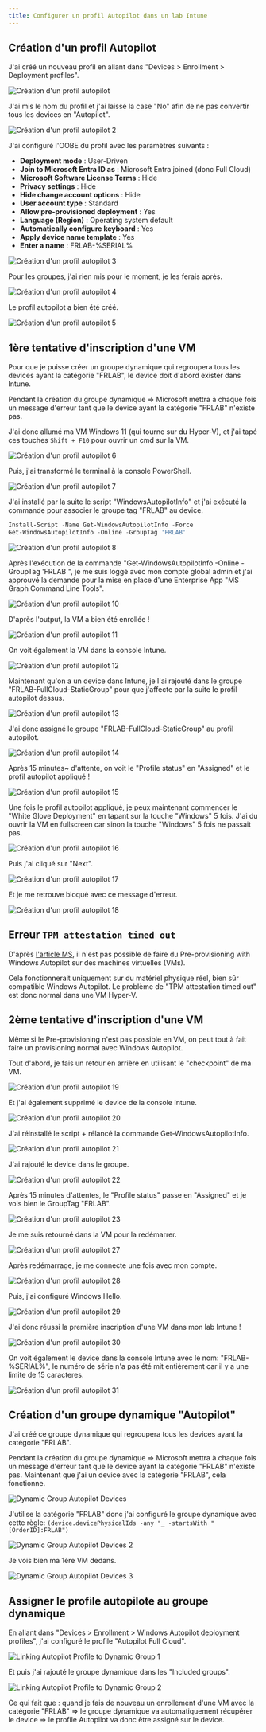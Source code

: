 ```yaml
---  
title: Configurer un profil Autopilot dans un lab Intune  
---
```


## Création d'un profil Autopilot

J'ai créé un nouveau profil en allant dans "Devices > Enrollment > Deployment profiles".

![Création d'un profil autopilot](/images/intune/intune-lab/m365-business-premium-tenant-intune-lab-1.png) 

J'ai mis le nom du profil et j'ai laissé la case "No" afin de ne pas convertir tous les devices en "Autopilot".

![Création d'un profil autopilot 2](/images/intune/intune-lab/m365-business-premium-tenant-intune-lab-2.png) 

J'ai configuré l'OOBE du profil avec les paramètres suivants :

- **Deployment mode** : User-Driven  
- **Join to Microsoft Entra ID as** : Microsoft Entra joined (donc Full Cloud)
- **Microsoft Software License Terms** : Hide  
- **Privacy settings** : Hide  
- **Hide change account options** : Hide  
- **User account type** : Standard  
- **Allow pre-provisioned deployment** : Yes  
- **Language (Region)** : Operating system default  
- **Automatically configure keyboard** : Yes  
- **Apply device name template** : Yes  
- **Enter a name** : FRLAB-%SERIAL%

![Création d'un profil autopilot 3](/images/intune/intune-lab/m365-business-premium-tenant-intune-lab-3.png)

Pour les groupes, j'ai rien mis pour le moment, je les ferais après.

![Création d'un profil autopilot 4](/images/intune/intune-lab/m365-business-premium-tenant-intune-lab-4.png)

Le profil autopilot a bien été créé.

![Création d'un profil autopilot 5](/images/intune/intune-lab/m365-business-premium-tenant-intune-lab-5.png)

## 1ère tentative d'inscription d'une VM

Pour que je puisse créer un groupe dynamique qui regroupera tous les devices ayant la catégorie "FRLAB", le device doit d'abord exister dans Intune.

<Callout type="warn">
Pendant la création du groupe dynamique => Microsoft mettra à chaque fois un message d'erreur tant que le device ayant la catégorie "FRLAB" n'existe pas.
</Callout>

J'ai donc allumé ma VM Windows 11 (qui tourne sur du Hyper-V), et j'ai tapé ces touches `Shift + F10` pour ouvrir un cmd sur la VM.

![Création d'un profil autopilot 6](/images/intune/intune-lab/m365-business-premium-tenant-intune-lab-6.png)

Puis, j'ai transformé le terminal à la console PowerShell.

![Création d'un profil autopilot 7](/images/intune/intune-lab/m365-business-premium-tenant-intune-lab-7.png)

J'ai installé par la suite le script "WindowsAutopilotInfo" et j'ai exécuté la commande pour associer le groupe tag "FRLAB" au device.

```ps1
Install-Script -Name Get-WindowsAutopilotInfo -Force
Get-WindowsAutopilotInfo -Online -GroupTag 'FRLAB'
```
![Création d'un profil autopilot 8](/images/intune/intune-lab/m365-business-premium-tenant-intune-lab-8.png)

Après l'exécution de la commande "Get-WindowsAutopilotInfo -Online -GroupTag 'FRLAB'", je me suis loggé avec mon compte global admin et j'ai approuvé la demande pour la mise en place d'une Enterprise App "MS Graph Command Line Tools".

![Création d'un profil autopilot 10](/images/intune/intune-lab/m365-business-premium-tenant-intune-lab-10.png)

D'après l'output, la VM a bien été enrollée !

![Création d'un profil autopilot 11](/images/intune/intune-lab/m365-business-premium-tenant-intune-lab-11.png)

On voit également la VM dans la console Intune.

![Création d'un profil autopilot 12](/images/intune/intune-lab/m365-business-premium-tenant-intune-lab-12.png)

Maintenant qu'on a un device dans Intune, je l'ai rajouté dans le groupe "FRLAB-FullCloud-StaticGroup" pour que j'affecte par la suite le profil autopilot dessus.

![Création d'un profil autopilot 13](/images/intune/intune-lab/m365-business-premium-tenant-intune-lab-13.png)

J'ai donc assigné le groupe "FRLAB-FullCloud-StaticGroup" au profil autopilot.

![Création d'un profil autopilot 14](/images/intune/intune-lab/m365-business-premium-tenant-intune-lab-14.png)

Après 15 minutes~ d'attente, on voit le "Profile status" en "Assigned" et le profil autopilot appliqué !

![Création d'un profil autopilot 15](/images/intune/intune-lab/m365-business-premium-tenant-intune-lab-15.png)

Une fois le profil autopilot appliqué, je peux maintenant commencer le "White Glove Deployment" en tapant sur la touche "Windows" 5 fois.
<Callout type="warn">
J'ai du ouvrir la VM en fullscreen car sinon la touche "Windows" 5 fois ne passait pas.
</Callout>

![Création d'un profil autopilot 16](/images/intune/intune-lab/m365-business-premium-tenant-intune-lab-16.png)

Puis j'ai cliqué sur "Next".

![Création d'un profil autopilot 17](/images/intune/intune-lab/m365-business-premium-tenant-intune-lab-17.png)

Et je me retrouve bloqué avec ce message d'erreur.

![Création d'un profil autopilot 18](/images/intune/intune-lab/m365-business-premium-tenant-intune-lab-18.png)

## Erreur `TPM attestation timed out`

D'après [l'article MS](https://learn.microsoft.com/en-us/autopilot/known-issues#pre-provisioning-gives-an-error-screen), il n'est pas possible de faire du Pre-provisioning with Windows Autopilot sur des machines virtuelles (VMs).

<Callout type="warn">
Cela fonctionnerait uniquement sur du matériel physique réel, bien sûr compatible Windows Autopilot.
Le problème de "TPM attestation timed out" est donc normal dans une VM Hyper-V.
</Callout>

## 2ème tentative d'inscription d'une VM

Même si le Pre-provisioning n'est pas possible en VM, on peut tout à fait faire un provisioning normal avec Windows Autopilot.

Tout d'abord, je fais un retour en arrière en utilisant le "checkpoint" de ma VM. 

![Création d'un profil autopilot 19](/images/intune/intune-lab/m365-business-premium-tenant-intune-lab-19.png)

Et j'ai également supprimé le device de la console Intune.

![Création d'un profil autopilot 20](/images/intune/intune-lab/m365-business-premium-tenant-intune-lab-20.png)

J'ai réinstallé le script + rélancé la commande Get-WindowsAutopilotInfo.

![Création d'un profil autopilot 21](/images/intune/intune-lab/m365-business-premium-tenant-intune-lab-21.png)

J'ai rajouté le device dans le groupe.

![Création d'un profil autopilot 22](/images/intune/intune-lab/m365-business-premium-tenant-intune-lab-22.png)

Après 15 minutes d'attentes, le "Profile status" passe en "Assigned" et je vois bien le GroupTag "FRLAB".

![Création d'un profil autopilot 23](/images/intune/intune-lab/m365-business-premium-tenant-intune-lab-23.png)

Je me suis retourné dans la VM pour la redémarrer.

![Création d'un profil autopilot 27](/images/intune/intune-lab/m365-business-premium-tenant-intune-lab-27.png)

Après redémarrage, je me connecte une fois avec mon compte.

![Création d'un profil autopilot 28](/images/intune/intune-lab/m365-business-premium-tenant-intune-lab-28.png)

Puis, j'ai configuré Windows Hello.

![Création d'un profil autopilot 29](/images/intune/intune-lab/m365-business-premium-tenant-intune-lab-29.png)

J'ai donc réussi la première inscription d'une VM dans mon lab Intune !

![Création d'un profil autopilot 30](/images/intune/intune-lab/m365-business-premium-tenant-intune-lab-30.png)

On voit également le device dans la console Intune avec le nom: "FRLAB-%SERIAL%", le numéro de série n'a pas été mit entièrement car il y a une limite de 15 caracteres.

![Création d'un profil autopilot 31](/images/intune/intune-lab/m365-business-premium-tenant-intune-lab-31.png)

## Création d'un groupe dynamique "Autopilot"

J'ai créé ce groupe dynamique qui regroupera tous les devices ayant la catégorie "FRLAB". 

<Callout type="warn">
Pendant la création du groupe dynamique => Microsoft mettra à chaque fois un message d'erreur tant que le device ayant la catégorie "FRLAB" n'existe pas. Maintenant que j'ai un device avec la catégorie "FRLAB", cela fonctionne.
</Callout>

![Dynamic Group Autopilot Devices](/images/intune/intune-lab/m365-business-premium-tenant-intune-lab-dynamic-group-1.png) 

J'utilise la catégorie "FRLAB" donc j'ai configuré le groupe dynamique avec cette règle: `(device.devicePhysicalIds -any "_ -startsWith "[OrderID]:FRLAB")`

![Dynamic Group Autopilot Devices 2](/images/intune/intune-lab/m365-business-premium-tenant-intune-lab-dynamic-group-2.png) 

Je vois bien ma 1ère VM dedans.

![Dynamic Group Autopilot Devices 3](/images/intune/intune-lab/m365-business-premium-tenant-intune-lab-dynamic-group-3.png) 

## Assigner le profile autopilote au groupe dynamique

En allant dans "Devices > Enrollment > Windows Autopilot deployment profiles", j'ai configuré le profile "Autopilot Full Cloud".

![Linking Autopilot Profile to Dynamic Group 1](/images/intune/intune-lab/link-autopilot-full-cloud-to-dynamicgroup-1.png) 

Et puis j'ai rajouté le groupe dynamique dans les "Included groups".

![Linking Autopilot Profile to Dynamic Group 2](/images/intune/intune-lab/link-autopilot-full-cloud-to-dynamicgroup-2.png) 

Ce qui fait que : quand je fais de nouveau un enrollement d'une VM avec la catégorie "FRLAB" => le groupe dynamique va automatiquement récupérer le device => le profile Autopilot va donc être assigné sur le device.